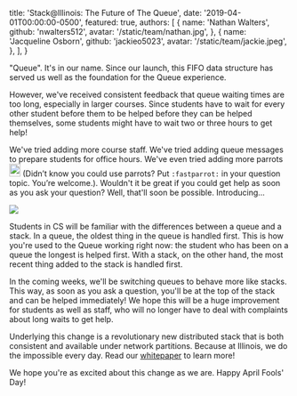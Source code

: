 
  title: 'Stack@Illinois: The Future of The Queue',
  date: '2019-04-01T00:00:00-0500',
  featured: true,
  authors: [
    {
      name: 'Nathan Walters',
      github: 'nwalters512',
      avatar: '/static/team/nathan.jpg',
    },
    {
      name: 'Jacqueline Osborn',
      github: 'jackieo5023',
      avatar: '/static/team/jackie.jpeg',
    },
  ],
}


"Queue". It's in our name. Since our launch, this FIFO data structure has served us well as the foundation for the Queue experience.

However, we've received consistent feedback that queue waiting times are too long, especially in larger courses. Since students have to wait for every other student before them to be helped before they can be helped themselves, some students might have to wait two or three hours to get help!

We've tried adding more course staff. We've tried adding queue messages to prepare students for office hours. We've even tried adding more parrots <img className="pb-1" src="/static/blog/april-fools/fastparrot.gif" width="20" height="23"/> (Didn’t know you could use parrots? Put `:fastparrot:` in your question topic. You’re welcome.). Wouldn't it be great if you could get help as soon as you ask your question? Well, that'll soon be possible. Introducing...

<img
  className="img-fluid mx-auto d-block"
  src="/static/blog/april-fools/stack.png"
/>

Students in CS will be familiar with the differences between a queue and a stack. In a queue, the oldest thing in the queue is handled first. This is how you're used to the Queue working right now: the student who has been on a queue the longest is helped first. With a stack, on the other hand, the most recent thing added to the stack is handled first.

In the coming weeks, we'll be switching queues to behave more like stacks. This way, as soon as you ask a question, you'll be at the top of the stack and can be helped immediately! We hope this will be a huge improvement for students as well as staff, who will no longer have to deal with complaints about long waits to get help.

Underlying this change is a revolutionary new distributed stack that is both consistent and available under network partitions. Because at Illinois, we do the impossible every day. Read our [whitepaper](https://www.youtube.com/watch?v=dQw4w9WgXcQ) to learn more!

We hope you're as excited about this change as we are. Happy April Fools' Day!
